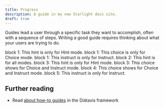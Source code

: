 ```yaml
---
title: Progress
description: A guide in my new Starlight docs site.
draft: true
---
```


Guides lead a user through a specific task they want to accomplish, often with a sequence of steps.
Writing a good guide requires thinking about what your users are trying to do.


<GuideBlock>
  <Hint>block 1: This hint is only for Hint mode.</Hint>
  <Choice>block 1: This choice is only for Choice mode.</Choice>
  <Instruct>block 1: This instruct is only for Instruct.</Instruct>
</GuideBlock>

<GuideBlock>
  <Hint>block 2: This hint is for all modes.</Hint>
</GuideBlock>

<GuideBlock>
  <Hint>block 3: This hint is only for Hint mode.</Hint>
  <Choice>block 3: This choice shows for Choice and Instruct mode.</Choice>
</GuideBlock>

<GuideBlock>
  <Choice>block 4: This choice shows for Choice and Instruct mode.</Choice>
</GuideBlock>

<GuideBlock>
  <Instruct>block 5: This instruct is only for Instruct.</Instruct>
</GuideBlock>


## Further reading

- Read [about how-to guides](https://diataxis.fr/how-to-guides/) in the Diátaxis framework
